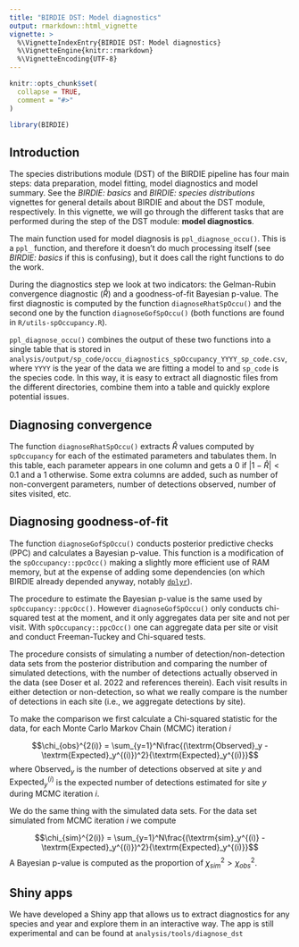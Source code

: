 ```yaml
---
title: "BIRDIE DST: Model diagnostics"
output: rmarkdown::html_vignette
vignette: >
  %\VignetteIndexEntry{BIRDIE DST: Model diagnostics}
  %\VignetteEngine{knitr::rmarkdown}
  %\VignetteEncoding{UTF-8}
---
```


```r
knitr::opts_chunk$set(
  collapse = TRUE,
  comment = "#>"
)
```

```r
library(BIRDIE)
```


## Introduction

The species distributions module (DST) of the BIRDIE pipeline has four main steps:
data preparation, model fitting, model diagnostics and model summary. See the 
*BIRDIE: basics* and *BIRDIE: species distributions* vignettes for general details
about BIRDIE and about the DST module, respectively. In this vignette, we will go through
the different tasks that are performed during the step of the DST module: **model diagnostics**.

The main function used for model diagnosis is `ppl_diagnose_occu()`. This is a
`ppl_` function, and therefore it doesn't do much processing itself (see *BIRDIE: basics* if
this is confusing), but it does call the right functions to do the work.

During the diagnostics step we look at two indicators: the Gelman-Rubin convergence
diagnostic ($\hat{R}$) and a goodness-of-fit Bayesian p-value. The first diagnostic is
computed by the function `diagnoseRhatSpOccu()` and the second one by the function
`diagnoseGofSpOccu()` (both functions are found in `R/utils-spOccupancy.R`).

`ppl_diagnose_occu()` combines the output of these two functions into a single table
that is stored in `analysis/output/sp_code/occu_diagnostics_spOccupancy_YYYY_sp_code.csv`,
where `YYYY` is the year of the data we are fitting a model to and `sp_code` is the
species code. In this way, it is easy to extract all diagnostic files from the different
directories, combine them into a table and quickly explore potential issues.

## Diagnosing convergence

The function `diagnoseRhatSpOccu()` extracts $\hat{R}$ values computed by `spOccupancy`
for each of the estimated parameters and tabulates them. In this table, each parameter
appears in one column and gets a 0 if $|1 - \hat{R}| < 0.1$ and a 1 otherwise. Some
extra columns are added, such as number of non-convergent parameters, number of detections
observed, number of sites visited, etc.

## Diagnosing goodness-of-fit

The function `diagnoseGofSpOccu()` conducts posterior predictive checks (PPC) and calculates
a Bayesian p-value. This function is a modification of the `spOccupancy::ppcOcc()`
making a slightly more efficient use of RAM memory, but at the expense of adding
some dependencies (on which BIRDIE already depended anyway, notably [`dplyr`](https://github.com/tidyverse/dplyr)).

The procedure to estimate the Bayesian p-value is the same used by `spOccupancy::ppcOcc()`.
However `diagnoseGofSpOccu()` only conducts chi-squared test at the moment, and it
only aggregates data per site and not per visit. With `spOccupancy::ppcOcc()` one
can aggregate data per site or visit and conduct Freeman-Tuckey and Chi-squared tests.

The procedure consists of simulating a number of detection/non-detection data sets
from the posterior distribution and comparing the number of simulated detections, with
the number of detections actually observed in the data (see Doser et al. 2022 and references
therein). Each visit results in either
detection or non-detection, so what we really compare is the number of detections
in each site (i.e., we aggregate detections by site).

To make the comparison we first calculate a Chi-squared statistic for the data, for each
Monte Carlo Markov Chain (MCMC) iteration $i$

$$\chi_{obs}^{2(i)} = \sum_{y=1}^N\frac{(\textrm{Observed}_y - \textrm{Expected}_y^{(i)})^2}{\textrm{Expected}_y^{(i)}}$$
where $\textrm{Observed}_y$ is the number of detections observed at site $y$ and 
$\textrm{Expected}_y^{(i)}$ is the expected number of detections estimated for site
$y$ during MCMC iteration $i$.

We do the same thing with the simulated data sets. For the data set simulated from 
MCMC iteration $i$ we compute

$$\chi_{sim}^{2(i)} = \sum_{y=1}^N\frac{(\textrm{sim}_y^{(i)} - \textrm{Expected}_y^{(i)})^2}{\textrm{Expected}_y^{(i)}}$$
A Bayesian p-value is computed as the proportion of $\chi_{sim}^{2} > \chi_{obs}^{2}$.


## Shiny apps

We have developed a Shiny app that allows us to extract diagnostics for any species
and year and explore them in an interactive way. The app is still experimental and
can be found at `analysis/tools/diagnose_dst`
